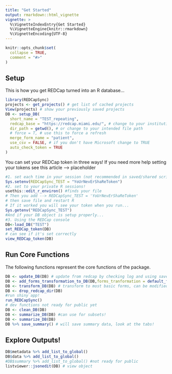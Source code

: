 ```yaml
---
title: "Get Started"
output: rmarkdown::html_vignette
vignette: >
  %\VignetteIndexEntry{Get Started}
  %\VignetteEngine{knitr::rmarkdown}
  %\VignetteEncoding{UTF-8}
---
```

```r
knitr::opts_chunk$set(
  collapse = TRUE,
  comment = "#>"
)
```
## Setup
This is how you get REDCap turned into an R database...
```r
library(REDCapSync)
projects <- get_projects() # get list of cached projects
View(projects) # show your previously saved projects
DB <- setup_DB(
  short_name = "TEST_repeating",
  redcap_base = "https://redcap.miami.edu/", # change to your institutions link
  dir_path = getwd(), # or change to your intended file path
  # force = T, # use this to force a refresh
  merge_form_name = "patient",
  use_csv = FALSE, # if you don't have Microsoft change to TRUE
  auto_check_token = TRUE
)
```
You can set your REDCap token in three ways! If you need more help setting your tokens see this article --> placeholder
```r
#1. set each time in your session (not recommended in saved/shared scripts!)
Sys.setenv(REDCapSync_TEST = "YoUrNevErShaReToken")
#2. set to your private R sessions!
usethis::edit_r_environ() #finds your file
# Then you add --> REDCapSync_TEST = 'YoUrNevErShaReToken'
# then save file and restart R
# If it worked you will see your token when you run...
Sys.getenv("REDCapSync_TEST")
#And if your DB object is setup properly...
#3. Using the REDCap console
DB<-load_DB("TEST")
set_REDCap_token(DB)
# can see if it's set correctly
view_REDCap_token(DB)
```
## Run Core Functions
The following functions represent the core functions of the package.
```r
DB <- update_DB(DB) # update from redcap by checking log and using saved object 
DB <- add_forms_transformation_to_DB(DB,forms_tranformation = default_forms_transformation(DB))
DB <- transform_DB(DB) # transform to most basic forms, can be modified
DB <- drop_redcap_dir(DB)
#run shiny app!
run_REDCapSync()
# dev functions not ready for public yet
DB <- clean_DB(DB)
DB <- summarize_DB(DB) #can use for subsets!
DB <- summarize_DB(DB)
DB %>% save_summary() # will save summary data, look at the tabs!
```
## Explore Outputs!
```r
DB$metadata %>% add_list_to_global()
DB$data %>% add_list_to_global()
#DB$summary %>% add_list_to_global() #not ready for public
listviewer::jsonedit(DB) # view object
```
